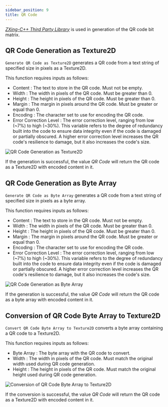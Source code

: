 ```yaml
---
sidebar_position: 9
title: QR Code
---
```


[*ZXing-C++ Third Party Library*](https://github.com/zxing-cpp/zxing-cpp) is used in generation of the QR code bit matrix.

## QR Code Generation as Texture2D
`Generate QR Code as Texture2D` generates a QR code from a text string of specified size in pixels as a Texture2D.

This function requires inputs as follows:
* Content <Step text="1"/> : The text to store in the QR code. Must not be empty.
* Width <Step text="2"/> : The width in pixels of the QR code. Must be greater than 0.
* Height <Step text="3"/> : The height in pixels of the QR code. Must be greater than 0.
* Margin <Step text="4"/> : The margin in pixels around the QR code. Must be greater or equal than 0.
* Encoding <Step text="5"/> : The character set to use for encoding the QR code.
* Error Correction Level <Step text="6"/> : The error correction level, ranging from low (~7%) to high (~30%).
This variable refers to the degree of redundancy built into the code to ensure data integrity even
if the code is damaged or partially obscured. A higher error correction level increases the QR code's resilience
to damage, but it also increases the code's size.

![QR Code Generation as Texture2D](_static/img/qr_01_generate_as_texture2d.png)

If the generation is successful, the value *QR Code* <Step text="7"/> will return the QR code as a Texture2D
with encoded content in it.

## QR Code Generation as Byte Array
`Generate QR Code as Byte Array` generates a QR code from a text string of specified size in pixels as a byte array.

This function requires inputs as follows:
* Content <Step text="1"/> : The text to store in the QR code. Must not be empty.
* Width <Step text="2"/> : The width in pixels of the QR code. Must be greater than 0.
* Height <Step text="3"/> : The height in pixels of the QR code. Must be greater than 0.
* Margin <Step text="4"/> : The margin in pixels around the QR code. Must be greater or equal than 0.
* Encoding <Step text="5"/> : The character set to use for encoding the QR code.
* Error Correction Level <Step text="6"/> : The error correction level, ranging from low (~7%) to high (~30%).
This variable refers to the degree of redundancy built into the code to ensure data integrity even
if the code is damaged or partially obscured. A higher error correction level increases the QR code's resilience
to damage, but it also increases the code's size.

![QR Code Generation as Byte Array](_static/img/qr_02_generate_as_byte_array.png)

If the generation is successful, the value *QR Code* <Step text="7"/> will return the QR code as a byte array
with encoded content in it.

## Conversion of QR Code Byte Array to Texture2D
`Convert QR Code Byte Array to Texture2D` converts a byte array containing a QR code to a Texture2D.

This function requires inputs as follows:
* Byte Array <Step text="1"/> : The byte array with the QR code to convert.
* Width <Step text="2"/> : The width in pixels of the QR code. Must match the original width used during QR code generation.
* Height <Step text="3"/> : The height in pixels of the QR code. Must match the original height used during QR code generation.

![Conversion of QR Code Byte Array to Texture2D](_static/img/qr_03_convert.png)

If the conversion is successful, the value *QR Code* <Step text="4"/> will return the QR code as a Texture2D
with encoded content in it.